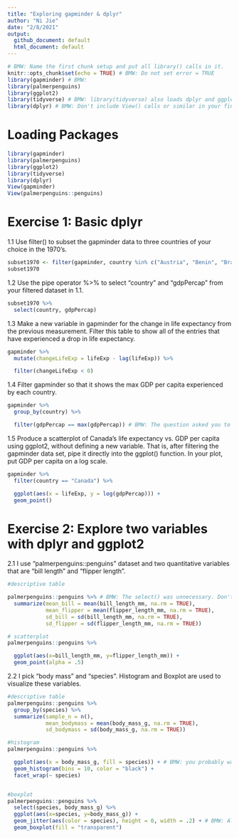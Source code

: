 ```yaml
---
title: "Exploring gapminder & dplyr"
author: "Ni Jie"
date: "2/8/2021"
output: 
  github_document: default
  html_document: default
---
```


<!-- BMW: See above for how to specify options for multiple output formats. -->

```r
# BMW: Name the first chunk setup and put all library() calls in it.
knitr::opts_chunk$set(echo = TRUE) # BMW: Do not set error = TRUE
library(gapminder) # BMW:
library(palmerpenguins)
library(ggplot2)
library(tidyverse) # BMW: library(tidyverse) also loads dplyr and ggplot2, so you don't need both
library(dplyr) # BMW: Don't include View() calls or similar in your final script 
```

# Loading Packages

```r
library(gapminder)
library(palmerpenguins)
library(ggplot2)
library(tidyverse)
library(dplyr)
View(gapminder)
View(palmerpenguins::penguins)
```

# Exercise 1: Basic dplyr

1.1 Use filter() to subset the gapminder data to three countries of your choice in the 1970’s.

```r
subset1970 <- filter(gapminder, country %in% c("Austria", "Benin", "Brazil") & year >=1970 & year < 1980)
subset1970
```

<!-- BMW: in markdown, you need a blank line between paragraphs. A single line break is ignored. -->

1.2 Use the pipe operator %>% to select “country” and “gdpPercap” from your filtered dataset in 1.1.

```r
subset1970 %>%
  select(country, gdpPercap)
```

1.3 Make a new variable in gapminder for the change in life expectancy from the previous measurement. Filter this table to show all of the entries that have experienced a drop in life expectancy.

```r
gapminder %>%
  mutate(changeLifeExp = lifeExp - lag(lifeExp)) %>%

  filter(changeLifeExp < 0)
```

1.4 Filter gapminder so that it shows the max GDP per capita experienced by each country.

```r
gapminder %>%
  group_by(country) %>%

  filter(gdpPercap == max(gdpPercap)) # BMW: The question asked you to _filter_ the dataset, keeping the other variables, not just compute the max for each country.
```

1.5 Produce a scatterplot of Canada’s life expectancy vs. GDP per capita using ggplot2, without defining a new variable. That is, after filtering the gapminder data set, pipe it directly into the ggplot() function. In your plot, put GDP per capita on a log scale.

```r
gapminder %>%
  filter(country == "Canada") %>%

  ggplot(aes(x = lifeExp, y = log(gdpPercap))) + 
  geom_point()
```

# Exercise 2: Explore two variables with dplyr and ggplot2

2.1 I use "palmerpenguins::penguins" dataset and two quantitative variables that are "bill length" and "flipper length".

```r
#descriptive table

palmerpenguins::penguins %>% # BMW: The select() was unnecessary. Don't select unnecessarily. 
  summarize(mean_bill = mean(bill_length_mm, na.rm = TRUE),
            mean_flipper = mean(flipper_length_mm, na.rm = TRUE),
            sd_bill = sd(bill_length_mm, na.rm = TRUE),
            sd_flipper = sd(flipper_length_mm, na.rm = TRUE))

# scatterplot
palmerpenguins::penguins %>%

  ggplot(aes(x=bill_length_mm, y=flipper_length_mm)) + 
  geom_point(alpha = .5)

```

2.2 I pick "body mass" and "species". Histogram and Boxplot are used to visualize these variables.

```r
#descriptive table
palmerpenguins::penguins %>%
  group_by(species) %>%
  summarize(sample_n = n(), 
            mean_bodymass = mean(body_mass_g, na.rm = TRUE), 
            sd_bodymass = sd(body_mass_g, na.rm = TRUE))

#histogram
palmerpenguins::penguins %>%

  ggplot(aes(x = body_mass_g, fill = species)) + # BMW: you probably wanted fill
  geom_histogram(bins = 10, color = "black") +
  facet_wrap(~ species)


#boxplot
palmerpenguins::penguins %>%
  select(species, body_mass_g) %>%
  ggplot(aes(x=species, y=body_mass_g)) + 
  geom_jitter(aes(color = species), height = 0, width = .2) + # BMW: Always show the actual data, not only a boxplot or bar chart
  geom_boxplot(fill = "transparent") 
```

